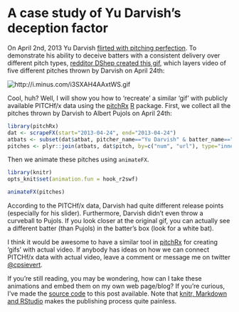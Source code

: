 A case study of Yu Darvish's deception factor
========================================================

On April 2nd, 2013 Yu Darvish [flirted with pitching perfection](http://sports.yahoo.com/news/yu-darvish-loses-perfect-game-030913556--mlb.html). To demonstrate his ability to deceive batters with a consistent delivery over different pitch types, [redditor DShep created this gif](http://www.reddit.com/r/baseball/comments/1d2z6d/all_of_darvishs_primary_pitches_at_once/), which layers video of five different pitches thrown by Darvish on April 24th:

<img class="decoded" src="http://i.minus.com/i3SXAH4AAxtWS.gif" alt="http://i.minus.com/i3SXAH4AAxtWS.gif"></img>

Cool, huh? Well, I will show you how to 'recreate' a similar 'gif' with publicly available PITCHf/x data using the [pitchRx](http://cran.r-project.org/web/packages/pitchRx/) [R](http://cran.r-project.org) package. First, we collect all the pitches thrown by Darvish to Albert Pujols on April 24th:

```r
library(pitchRx)
dat <- scrapeFX(start="2013-04-24", end="2013-04-24")
atbats <- subset(dat$atbat, pitcher_name=="Yu Darvish" & batter_name=="Albert Pujols")
pitches <- plyr::join(atbats, dat$pitch, by=c("num", "url"), type="inner")
```

Then we animate these pitches using `animateFX`. 

```r
library(knitr)
opts_knit$set(animation.fun = hook_r2swf)
```

```r
animateFX(pitches)
```

According to the PITCHf/x data, Darvish had quite different release points (especially for his slider). Furthermore, Darvish didn't even throw a curveball to Pujols. If you look closer at the original gif, you can actually see a different batter (than Pujols) in the batter's box (look for a white bat). 

I think it would be awesome to have a similar tool in [pitchRx](http://cran.r-project.org/web/packages/pitchRx/) for creating 'gifs' with actual video. If anybody has ideas on how we can connect PITCHf/x data with actual video, leave a comment or message me on twitter [@cpsievert](http://twitter.com/cpsievert).

If you're still reading, you may be wondering, how can I take these animations and embed them on my own web page/blog? If you're curious, I've made the [source code](https://github.com/cpsievert/cpsievert.github.com/blob/master/pitchRx/YuDarvish/index.Rmd) to this post available. Note that [knitr, Markdown and RStudio](http://www.rstudio.com/ide/docs/authoring/using_markdown) makes the publishing process quite painless.



